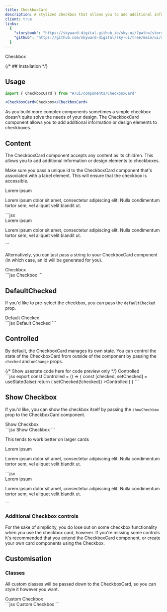 ```yaml
---
title: CheckboxCard
description: A stylized checkbox that allows you to add additional information or design elements to checkboxes.
client: true
links:
  {
    "storybook": "https://skyward-digital.github.io/sky-ui/?path=/story/ui-components-checkboxgroup--default",
    "github": "https://github.com/skyward-digital/sky-ui/tree/main/ui/components/CheckboxCard",
  }
---
```



<CodePreview client:load>
  <CheckboxCard client:load>Checkbox</CheckboxCard>
</CodePreview>

{/* ## Installation */}

## Usage

```jsx
import { CheckboxCard } from "#/ui/components/CheckboxCard"
```

```jsx
<CheckboxCard>Checkbox</CheckboxCard>
```

As you build more complex components sometimes a simple checkbox doesn't quite solve the needs of your design. The CheckboxCard component allows you to add additional information or design elements to checkboxes.

## Content

The CheckboxCard component accepts any content as its children. This allows you to add additional information or design elements to checkboxes.

Make sure you pass a unique id to the CheckboxCard component that's associated with a label element. This will ensure that the checkbox is accessible.

<CodePreview client:load>
  <CheckboxCard
    client:load
    id="custom-checkbox"
    defaultChecked={true}
    className="flex gap-4 max-w-md"
  >
    <ContainerIcon className="w-6 h-6 flex-shrink-0" />
    <div className="text-left">
      <label htmlFor="custom-checkbox" className="font-bold">
        Lorem ipsum
      </label>
      <p className="text-sm text-gray-500">
        Lorem ipsum dolor sit amet, consectetur adipiscing elit. Nulla
        condimentum tortor sem, vel aliquet velit blandit ut.
      </p>
    </div>
  </CheckboxCard>
  <div slot="code">
    ```jsx
    <CheckboxCard
      id="custom-checkbox"
      defaultChecked={true}
      className="flex gap-4 max-w-md"
    >
      <ContainerIcon className="w-6 h-6 flex-shrink-0" />
      <div className="text-left">
        <label htmlFor="custom-checkbox" className="font-bold">
          Lorem ipsum
        </label>
        <p className="text-sm text-gray-500">
          Lorem ipsum dolor sit amet, consectetur adipiscing elit. Nulla
          condimentum tortor sem, vel aliquet velit blandit ut.
        </p>
      </div>
    </CheckboxCard>
    ```
  </div>
</CodePreview>

Alternatively, you can just pass a string to your CheckboxCard component (in which case, an id will be generated for you).

<CodePreview client:load>
  <CheckboxCard client:load>Checkbox</CheckboxCard>
  <div slot="code">
    ```jsx
    <CheckboxCard>Checkbox</CheckboxCard>
    ```
  </div>
</CodePreview>

## DefaultChecked

If you'd like to pre-select the checkbox, you can pass the `defaultChecked` prop.

<CodePreview client:load>
  <CheckboxCard client:load defaultChecked>
    Default Checked
  </CheckboxCard>
  <div slot="code">
    ```jsx
    <CheckboxCard defaultChecked>Default Checked</CheckboxCard>
    ```
  </div>
</CodePreview>

## Controlled

By default, the CheckboxCard manages its own state. You can control the state of the CheckboxCard from outside of the component by passing the `checked` and `onChange` props.

<CodePreview client:load>
  {/* Show usestate code here for code preview only */}
  <CheckboxCard client:load>Controlled</CheckboxCard>
  <div slot="code">
    ```jsx
    export const Controlled = () => {
      const [checked, setChecked] = useState(false)
      return (
        <CheckboxCard
          checked={checked}
          onChange={() => setChecked(!checked)}
        >Controlled</CheckboxCard>
      )
    }
    ```
  </div>
</CodePreview>

## Show Checkbox

If you'd like, you can show the checkbox itself by passing the `showCheckbox` prop to the CheckboxCard component.

<CodePreview client:load>
  <CheckboxCard client:load showCheckbox defaultChecked>
    Show Checkbox
  </CheckboxCard>
  <div slot="code">
    ```jsx
    <CheckboxCard showCheckbox>Show Checkbox</CheckboxCard>
    ```
  </div>
</CodePreview>

This tends to work better on larger cards

<CodePreview client:load>
  <CheckboxCard
    client:load
    id="custom-checkbox"
    defaultChecked={true}
    showCheckbox={true}
    className="flex gap-4 max-w-md items-start"
  >
    <ContainerIcon className="w-6 h-6 flex-shrink-0 my-auto" />
    <div className="text-left">
      <label htmlFor="custom-checkbox" className="font-bold">
        Lorem ipsum
      </label>
      <p className="text-sm text-gray-500">
        Lorem ipsum dolor sit amet, consectetur adipiscing elit. Nulla
        condimentum tortor sem, vel aliquet velit blandit ut.
      </p>
    </div>
  </CheckboxCard>
  <div slot="code">
    ```jsx
    <CheckboxCard
      id="custom-checkbox"
      defaultChecked={true}
      showCheckbox={true}
      className="flex gap-4 max-w-md"
    >
      <ContainerIcon className="w-6 h-6 flex-shrink-0" />
      <div className="text-left">
        <label htmlFor="custom-checkbox" className="font-bold">
          Lorem ipsum
        </label>
        <p className="text-sm text-gray-500">
          Lorem ipsum dolor sit amet, consectetur adipiscing elit. Nulla
          condimentum tortor sem, vel aliquet velit blandit ut.
        </p>
      </div>
    </CheckboxCard>
    ```
  </div>
</CodePreview>

### Additional Checkbox controls

For the sake of simplicity, you do lose out on some checkbox functionality when you use the checkbox card, however. If you're missing some controls it's recommended that you extend the CheckboxCard component, or create your own card components using the Checkbox.

## Customisation

### Classes

All custom classes will be passed down to the CheckboxCard, so you can style it however you want.

<CodePreview client:load>
  <CheckboxCard
    client:load
    defaultChecked
    className="font-medium data-[headlessui-state=checked]:bg-indigo-500 data-[headlessui-state=checked]:text-white"
  >
    Custom Checkbox
  </CheckboxCard>
  <div slot="code">
    ```jsx
    <CheckboxCard
      defaultChecked
      className="font-medium data-[headlessui-state=checked]:bg-indigo-500 data-[headlessui-state=checked]:text-white"
    >
      Custom Checkbox
    </CheckboxCard>
    ```
  </div>
</CodePreview>
